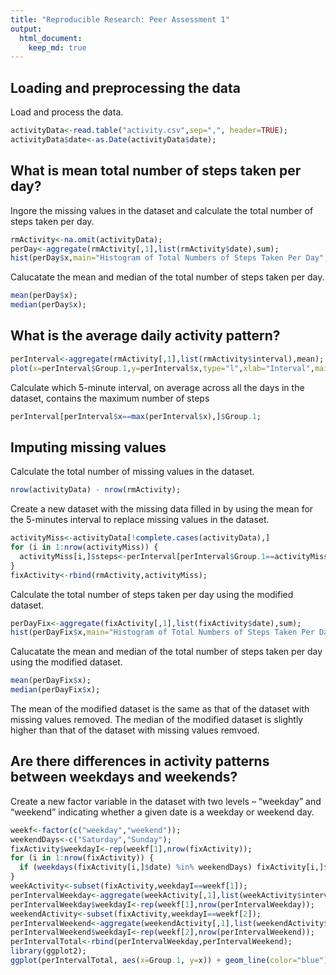 ```yaml
---
title: "Reproducible Research: Peer Assessment 1"
output: 
  html_document:
    keep_md: true
---
```


## Loading and preprocessing the data
Load and process the data.

```r
activityData<-read.table("activity.csv",sep=",", header=TRUE);
activityData$date<-as.Date(activityData$date);
```

## What is mean total number of steps taken per day?

Ingore the missing values in the dataset and calculate the total number of steps taken per day.

```r
rmActivity<-na.omit(activityData);
perDay<-aggregate(rmActivity[,1],list(rmActivity$date),sum);
hist(perDay$x,main="Histogram of Total Numbers of Steps Taken Per Day",xlab="Total Numbers of Steps Taken Per Day",col="blue");
```

Calucatate the mean and median of the total number of steps taken per day.

```r
mean(perDay$x);
median(perDay$x);
```

## What is the average daily activity pattern?

```r
perInterval<-aggregate(rmActivity[,1],list(rmActivity$interval),mean);
plot(x=perInterval$Group.1,y=perInterval$x,type="l",xlab="Interval",main="Daily Activity Pattern",ylab="Number Of Steps");
```

Calculate which 5-minute interval, on average across all the days in the dataset, contains the maximum number of steps

```r
perInterval[perInterval$x==max(perInterval$x),]$Group.1;
```

## Imputing missing values

Calculate the total number of missing values in the dataset.

```r
nrow(activityData) - nrow(rmActivity);
```

Create a new dataset with the missing data filled in by using the mean for the 5-minutes interval to replace missing values in the dataset. 

```r
activityMiss<-activityData[!complete.cases(activityData),]
for (i in 1:nrow(activityMiss)) {
  activityMiss[i,]$steps<-perInterval[perInterval$Group.1==activityMiss[i,]$interval,]$x;
}
fixActivity<-rbind(rmActivity,activityMiss);
```

Calculate the total number of steps taken per day using the modified dataset.

```r
perDayFix<-aggregate(fixActivity[,1],list(fixActivity$date),sum);
hist(perDayFix$x,main="Histogram of Total Numbers of Steps Taken Per Day",xlab="Total Numbers of Steps Taken Per Day",col="blue");
```

Calucatate the mean and median of the total number of steps taken per day using the modified dataset.

```r
mean(perDayFix$x);
median(perDayFix$x);
```

The mean of the modified dataset is the same as that of the dataset with missing values removed.  The median of the modified dataset is slightly higher than that of the dataset with missing values remvoed. 

## Are there differences in activity patterns between weekdays and weekends?

Create a new factor variable in the dataset with two levels – “weekday” and “weekend” indicating whether a given date is a weekday or weekend day.

```r
weekf<-factor(c("weekday","weekend"));
weekendDays<-c("Saturday","Sunday");
fixActivity$weekdayI<-rep(weekf[1],nrow(fixActivity));
for (i in 1:nrow(fixActivity)) {  
  if (weekdays(fixActivity[i,]$date) %in% weekendDays) fixActivity[i,]$weekdayI<-weekf[2];
}
weekActivity<-subset(fixActivity,weekdayI==weekf[1]);
perIntervalWeekday<-aggregate(weekActivity[,1],list(weekActivity$interval),mean);
perIntervalWeekday$weekdayI<-rep(weekf[1],nrow(perIntervalWeekday));
weekendActivity<-subset(fixActivity,weekdayI==weekf[2]);
perIntervalWeekend<-aggregate(weekendActivity[,1],list(weekendActivity$interval),mean);
perIntervalWeekend$weekdayI<-rep(weekf[2],nrow(perIntervalWeekend));
perIntervalTotal<-rbind(perIntervalWeekday,perIntervalWeekend);
library(ggplot2);
ggplot(perIntervalTotal, aes(x=Group.1, y=x)) + geom_line(color="blue") + facet_wrap(~ weekdayI, nrow=2, ncol=1) + labs(x="Interval", y="Number of steps", title="Average Number of Steps Taken On Weekday or Weekend") + theme_bw();
```

```r
```

```r
```
